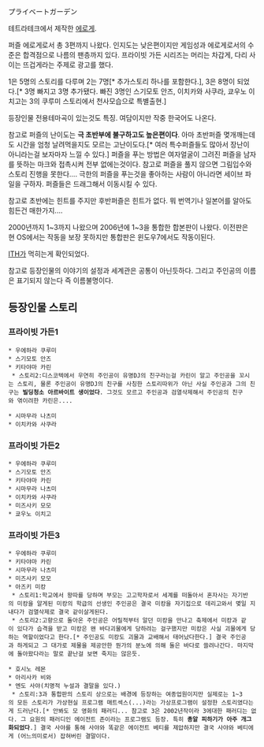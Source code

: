 プライベートガーデン

테트라테크에서 제작한 [[에로게]].

퍼즐 에로게로서 총 3편까지 나왔다. 인지도는 낮은편이지만 게임성과 에로게로서의 수준은 합격점으로 나름의 팬층까지 있다. 프라이빗 가든 시리즈는 머리는 차갑게, 다리 사이는 뜨겁게라는 주제로 광고를 했다.

1은 5명의 스토리를 다루며 2는 7명[* 추가스토리 하나를 포함한다.], 3은 8명이 되었다.[* 3명 빠지고 3명 추가됐다. 빠진 3명인 스기모토 안즈, 이치카와 사쿠라, 쿄우노 이치고는 3의 쿠루미 스토리에서 천사모습으로 특별출현.]

등장인물 전용테마곡이 있는것도 특징. 여담이지만 작중 한국어도 나온다.

참고로 퍼즐의 난이도는 '''극 초반부에 불구하고도 높은편이다'''. 아마 초반퍼즐 몆개깨는데도 시간을 엄청 날려먹을지도 모르는 고난이도다.[* 여러 특수퍼즐들도 많아서 장난이 아니라는걸 보자마자 느낄 수 있다.] 퍼즐을 푸는 방법은 여자얼굴이 그려진 퍼즐을 남자를 뜻하는 마크와 접촉시켜 전부 없에는것이다. 참고로 퍼즐을 풀지 않으면 그림입수와 스토리 진행을 못한다.... 극한의 퍼즐을 푸는것을 좋아하는 사람이 아니라면 세이브 파일을 구하자. 퍼즐들은 드래그해서 이동시킬 수 있다.

참고로 초반에는 힌트를 주지만 후반퍼즐은 힌트가 없다. 뭐 번역기나 일본어를 알아도 힘든건 매한가지....

2000년까지 1~3까지 나왔으며 2006년에 1~3을 통합한 합본판이 나왔다. 이전판은 현 OS에서는 작동을 보장 못하지만 통합판은 윈도우7에서도 작동이된다.

[[ITH]]가 먹히는게 확인되었다.

참고로 등장인물의 이야기의 설정과 세계관은 공통이 아닌듯하다. 그리고 주인공의 이름은 표기되지 않는다 즉 이름불명이다.

== 등장인물 스토리 ==
=== 프라이빗 가든1 ===
 * 우에하라 쿠루미
 * 스기모토 안즈
 * 키타야마 카린
  * 스토리2:디스코텍에서 우연히 주인공이 유명DJ의 친구라는걸 카린이 알고 주인공을 꼬시는 스토리, 물론 주인공이 유명DJ의 친구를 사칭한 스토리따위가 아닌 사실 주인공과 그의 친구는 '''빌딩청소 아르바이트 생이었다'''. 그것도 모르고 주인공과 검열삭제해서 주인공의 친구와 엮이려한 카린은....

 * 시마무라 나츠미
 * 이치카와 사쿠라

=== 프라이빗 가든2 ===
 * 우에하라 쿠루미
 * 스기모토 안즈
 * 키타야마 카린
 * 시마무라 나츠미
 * 이치카와 사쿠라
 * 미즈사키 모모
 * 쿄우노 이치고

=== 프라이빗 가든3 ===
 * 우에하라 쿠루미
 * 키타야마 카린
 * 시마무라 나츠미
 * 미즈사키 모모
 * 아즈키 미캉
  * 스토리1:학교에서 왕따를 당하며 부모는 고고학자로서 세계를 떠돌아서 혼자사는 자기반의 미캉을 알게된 미캉의 학급의 선생인 주인공은 결국 미캉을 자기집으로 데리고와서 몆일 지내다가 검열삭제로 결국 같이살게된다.
  * 스토리2:고향으로 돌아온 주인공은 어릴적부터 알던 미캉을 만나고 축제에서 미캉과 같이 있다가 습격을 받고 미캉은 왠 바다괴물에게 당하려는 걸구했지만 미캉은 사실 괴물에게 당하는 역할이었다고 한다.[* 주인공도 미캉도 괴물과 교배해서 태어났다한다.] 결국 주인공과 하게되고 그 대가로 제물을 제공안한 뭔가의 분노에 의해 둘은 바다로 쓸려나간다. 마지막에 돌아왔다라는 말로 끝난걸 보면 죽지는 않은듯.

 * 호시노 레몬
 * 아리사카 비와
 * 엔도 사야(치명적 누설과 결말을 있다.)
  * 스토리:3과 통합판의 스토리 상으로는 배경에 등장하는 여종업원이지만 실제로는 1~3의 모든 스토리가 가상현실 프로그램 매트섹스(...)라는 가상프로그램이 설정한 스토리였다는게 드러난다.[* 안봐도 모 영화의 패러디... 참고로 3은 2002년작이라 3에대한 패러디는 없다. 그 요원의 패러디인 에이전트 존이라는 프로그램도 등장. 특히 '''총알 피하기가 아주 개그화되었다'''.] 결국 사야를 통해 사야와 똑같은 에이전트 베티를 제압하지만 결국 사야와 베티에게 (어느의미로서) 잡혀버린 결말이다.
